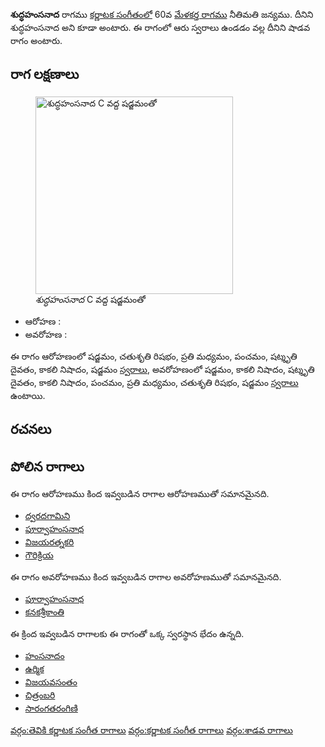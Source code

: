 {{Infobox ragam
	| name          	= శుద్ధహంసనాద
	| synonym	    	= శుద్ధహంసనాద
	| mela          	= 
	| chakra        	= 
	| janaka        	= 
	| type          	= శాడవ
	| arohanam      	= {{svaraC|S|R2|M2|P|D3|N3|S'}} 
	| avarohanam    	= {{svaraC|S'|N3|D3|N3|P|M2|R2|S}}
	| jeeva         	=
	| chhaya        	=
	| nyasa         	=
	| vishesha      	= 
	| equivalent  		= 
}}
{{కర్ణాటక సంగీత రాగాలు}}
'''శుద్ధహంసనాద''' రాగము [[కర్ణాటక సంగీతం]]లో 60వ [[మేళకర్త రాగము]] నీతిమతి జన్యము. దీనిని శుద్ధహంసనాద అని కూడా అంటారు. ఈ రాగంలో ఆరు స్వరాలు ఉండడం వల్ల దీనిని షాడవ రాగం అంటారు.


==రాగ లక్షణాలు==
[[Image:shuddhahamsanada_kb2wiki.png|thumb|right|316px|''శుద్ధహంసనాద'' C వద్ద షడ్జమంతో]]

* ఆరోహణ : {{svaraC|S|R2|M2|P|D3|N3|S'}} 
* అవరోహణ : {{svaraC|S'|N3|D3|N3|P|M2|R2|S}}

ఈ రాగం ఆరోహణంలో షడ్జమం, చతుశృతి రిషభం, ప్రతి మధ్యమం, పంచమం, షట్శృతి దైవతం, కాకలి  నిషాదం, షడ్జమం [[స్వరాలు]], అవరోహణంలో షడ్జమం, కాకలి  నిషాదం, షట్శృతి దైవతం, కాకలి  నిషాదం, పంచమం, ప్రతి మధ్యమం, చతుశృతి రిషభం, షడ్జమం [[స్వరాలు]] ఉంటాయి.

==రచనలు==



==పోలిన రాగాలు==
ఈ రాగం ఆరోహణము కింద ఇవ్వబడిన రాగాల ఆరోహణముతో సమానమైనది.
* [[ద్వరదగామిని]]
* [[పూర్వాహంసనాధ]]
* [[విజయరత్నకరి]]
* [[గౌరిక్రియ]]

ఈ రాగం అవరోహణము కింద ఇవ్వబడిన రాగాల అవరోహణముతో సమానమైనది.
* [[పూర్వాహంసనాధ]]
* [[కనకశ్రీకాంతి]]

ఈ క్రింద ఇవ్వబడిన రాగాలకు ఈ రాగంతో ఒక్క స్వరస్థాన భేదం ఉన్నది.
* [[హంసనాదం]]
* [[ఉర్మిక]]
* [[విజయవసంతం]]
* [[ చిత్రంబరి]]
* [[సారంగతరంగిణి]]



[[వర్గం:తెవికి కర్ణాటక సంగీత రాగాలు]]
[[వర్గం:కర్ణాటక సంగీత రాగాలు]]
[[వర్గం:శాడవ రాగాలు]]